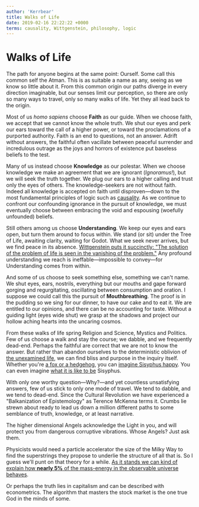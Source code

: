 ```yaml
---
author: 'Kerrbear'
title: Walks of Life
date: 2019-02-16 22:22:22 +0000
terms: causality, Wittgenstein, philosophy, logic
---
```


# Walks of Life

The path for anyone begins at the same point: Ourself. Some call this common self the Atman. This is as suitable a name as any, seeing as we know so little about it. From this common origin our paths diverge<!--more--> in every direction imaginable, but our senses limit our perception, so there are only so many ways to travel, only so many walks of life. Yet they all lead back to the origin.

Most of us _homo sapiens_ choose **Faith** as our guide. When we choose faith, we accept that we cannot know the whole truth. We shut our eyes and perk our ears toward the call of a higher power, or toward the proclamations of a purported authority. Faith is an end to questions, not an answer. Adrift without answers, the faithful often vacillate between peaceful surrender and incredulous outrage as the joys and horrors of existence put baseless beliefs to the test.

Many of us instead choose **Knowledge** as our polestar. When we choose knowledge we make an agreement that we are ignorant (_Ignoramus!_), but we will seek the truth together. We plug our ears to a higher calling and trust only the eyes of others. The knowledge-seekers are not without faith. Indeed all knowledge is accepted on faith until disproven—down to the most fundamental principles of logic such as [causality](/tags/causality). As we continue to confront our confounding ignorance in the pursuit of knowledge, we must eventually choose between embracing the void and espousing (woefully unfounded) beliefs.

Still others among us choose **Understanding**. We keep our eyes and ears open, but turn them around to focus within. We stand (or sit) under the Tree of Life, awaiting clarity, waiting for Godot. What we seek never arrives, but we find peace in its absence. [Wittgenstein puts it succinctly: "The solution of the problem of life is seen in the vanishing of the problem."](http://www.tractatuslogico-philosophicus.com/#node/n6-521) Any profound understanding we reach is ineffable—impossible to convey—for Understanding comes from within.

And some of us choose to seek something else, something we can't name. We shut eyes, ears, nostrils, everything but our mouths and gape forward gorging and regurgitating, oscillating between consumption and oration. I suppose we could call this the pursuit of **Mouthbreathing**. The proof is in the pudding so we sing for our dinner, to have our cake and to eat it. We are entitled to our opinions, and there can be no accounting for taste. Without a guiding light (eyes wide shut) we grasp at the shadows and project our hollow aching hearts into the uncaring cosmos.

From these walks of life spring Religion and Science, Mystics and Politics. Few of us choose a walk and stay the course; we dabble, and we frequently dead-end. Perhaps the faithful are correct that we are not to know the answer. But rather than abandon ourselves to the deterministic oblivion of [the unexamined life](https://www.wikiwand.com/en/The_unexamined_life_is_not_worth_living), we can find bliss and purpose in the inquiry itself. Whether you're [a fox or a hedgehog](http://assets.press.princeton.edu/chapters/s9981.pdf), you can [imagine Sisyphus happy](https://www.sccs.swarthmore.edu/users/00/pwillen1/lit/msysip.htm). You can even imagine [what it is like to be](https://organizations.utep.edu/portals/1475/nagel_bat.pdf) Sisyphus.

With only one worthy question—Why?—and yet countless unsatisfying answers, few of us stick to only one mode of travel. We tend to dabble, and we tend to dead-end. Since the Cultural Revolution we have experienced a "Balkanization of Epistemology" as Terence McKenna terms it. Crumbs lie strewn about ready to lead us down a million different paths to some semblance of truth, knowledge, or at least narrative.

The higher dimensional Angels acknowledge the Light in you, and will protect you from dangerous corruptive vibrations. Whose Angels? Just ask them.

Physicists would need a particle accelerator the size of the Milky Way to find the superstrings they propose to underlie the structure of all that is. So I guess we'll punt on that theory for a while. [As it stands we can kind of explain how **nearly 5%** of the mass-energy in the observable universe behaves](https://science.nasa.gov/astrophysics/focus-areas/what-is-dark-energy).

Or perhaps the truth lies in capitalism and can be described with econometrics. The algorithm that masters the stock market is the one true God in the minds of some.
